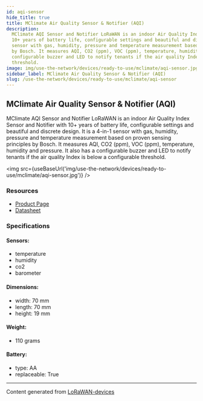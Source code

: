 ```yaml
---
id: aqi-sensor
hide_title: true
title: MClimate Air Quality Sensor & Notifier (AQI)
description:
  MClimate AQI Sensor and Notifier LoRaWAN is an indoor Air Quality Index Sensor and Notifier with
  10+ years of battery life, configurable settings and beautiful and discrete design. It is a 4-in-1
  sensor with gas, humidity, pressure and temperature measurement based on proven sensing principles
  by Bosch. It measures AQI, CO2 (ppm), VOC (ppm), temperature, humidity and pressure. It also has a
  configurable buzzer and LED to notify tenants if the air quality Index is below a configurable
  threshold.
image: img/use-the-network/devices/ready-to-use/mclimate/aqi-sensor.jpg
sidebar_label: MClimate Air Quality Sensor & Notifier (AQI)
slug: /use-the-network/devices/ready-to-use/mclimate/aqi-sensor
---
```



## MClimate Air Quality Sensor & Notifier (AQI)

MClimate AQI Sensor and Notifier LoRaWAN is an indoor Air Quality Index Sensor and Notifier with 10+
years of battery life, configurable settings and beautiful and discrete design. It is a 4-in-1
sensor with gas, humidity, pressure and temperature measurement based on proven sensing principles
by Bosch. It measures AQI, CO2 (ppm), VOC (ppm), temperature, humidity and pressure. It also has a
configurable buzzer and LED to notify tenants if the air quality Index is below a configurable
threshold.

<img src={useBaseUrl('img/use-the-network/devices/ready-to-use/mclimate/aqi-sensor.jpg')} />

### Resources

- [Product Page](https://mclimate.bit.ai/docs/view/S14D8XaQJGaz6cF4)
- [Datasheet](https://d19bjv63x2j8ah.cloudfront.net/v2/22667/contents/Q4RlX1XZwpcn867d/MClimate_AQI_Sensor___Notifier-datasheet-lorawan-en.pdf)

### Specifications

#### Sensors:

- temperature
- humidity
- co2
- barometer

#### Dimensions:

- width: 70 mm
- length: 70 mm
- height: 19 mm

#### Weight:

- 110 grams

#### Battery:

- type: AA
- replaceable: True

---

Content generated from [LoRaWAN-devices](https://github.com/TheThingsNetwork/lorawan-devices)
